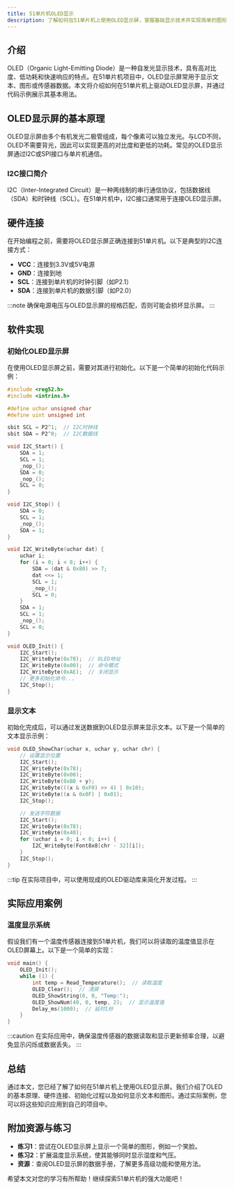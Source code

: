 ```yaml
---
title: 51单片机OLED显示
description: 了解如何在51单片机上使用OLED显示屏，掌握基础显示技术并实现简单的图形和文本显示。
---
```


## 介绍

OLED（Organic Light-Emitting Diode）是一种自发光显示技术，具有高对比度、低功耗和快速响应的特点。在51单片机项目中，OLED显示屏常用于显示文本、图形或传感器数据。本文将介绍如何在51单片机上驱动OLED显示屏，并通过代码示例展示其基本用法。

## OLED显示屏的基本原理

OLED显示屏由多个有机发光二极管组成，每个像素可以独立发光。与LCD不同，OLED不需要背光，因此可以实现更高的对比度和更低的功耗。常见的OLED显示屏通过I2C或SPI接口与单片机通信。

### I2C接口简介

I2C（Inter-Integrated Circuit）是一种两线制的串行通信协议，包括数据线（SDA）和时钟线（SCL）。在51单片机中，I2C接口通常用于连接OLED显示屏。

## 硬件连接

在开始编程之前，需要将OLED显示屏正确连接到51单片机。以下是典型的I2C连接方式：

- **VCC**：连接到3.3V或5V电源
- **GND**：连接到地
- **SCL**：连接到单片机的时钟引脚（如P2.1）
- **SDA**：连接到单片机的数据引脚（如P2.0）

:::note
确保电源电压与OLED显示屏的规格匹配，否则可能会损坏显示屏。
:::

## 软件实现

### 初始化OLED显示屏

在使用OLED显示屏之前，需要对其进行初始化。以下是一个简单的初始化代码示例：

```c
#include <reg52.h>
#include <intrins.h>

#define uchar unsigned char
#define uint unsigned int

sbit SCL = P2^1;  // I2C时钟线
sbit SDA = P2^0;  // I2C数据线

void I2C_Start() {
    SDA = 1;
    SCL = 1;
    _nop_();
    SDA = 0;
    _nop_();
    SCL = 0;
}

void I2C_Stop() {
    SDA = 0;
    SCL = 1;
    _nop_();
    SDA = 1;
}

void I2C_WriteByte(uchar dat) {
    uchar i;
    for (i = 0; i < 8; i++) {
        SDA = (dat & 0x80) >> 7;
        dat <<= 1;
        SCL = 1;
        _nop_();
        SCL = 0;
    }
    SDA = 1;
    SCL = 1;
    _nop_();
    SCL = 0;
}

void OLED_Init() {
    I2C_Start();
    I2C_WriteByte(0x78);  // OLED地址
    I2C_WriteByte(0x00);  // 命令模式
    I2C_WriteByte(0xAE);  // 关闭显示
    // 更多初始化命令...
    I2C_Stop();
}
```

### 显示文本

初始化完成后，可以通过发送数据到OLED显示屏来显示文本。以下是一个简单的文本显示示例：

```c
void OLED_ShowChar(uchar x, uchar y, uchar chr) {
    // 设置显示位置
    I2C_Start();
    I2C_WriteByte(0x78);
    I2C_WriteByte(0x00);
    I2C_WriteByte(0xB0 + y);
    I2C_WriteByte(((x & 0xF0) >> 4) | 0x10);
    I2C_WriteByte((x & 0x0F) | 0x01);
    I2C_Stop();

    // 发送字符数据
    I2C_Start();
    I2C_WriteByte(0x78);
    I2C_WriteByte(0x40);
    for (uchar i = 0; i < 8; i++) {
        I2C_WriteByte(Font8x8[chr - 32][i]);
    }
    I2C_Stop();
}
```

:::tip
在实际项目中，可以使用现成的OLED驱动库来简化开发过程。
:::

## 实际应用案例

### 温度显示系统

假设我们有一个温度传感器连接到51单片机，我们可以将读取的温度值显示在OLED屏幕上。以下是一个简单的实现：

```c
void main() {
    OLED_Init();
    while (1) {
        int temp = Read_Temperature();  // 读取温度
        OLED_Clear();  // 清屏
        OLED_ShowString(0, 0, "Temp:");
        OLED_ShowNum(40, 0, temp, 2);  // 显示温度值
        Delay_ms(1000);  // 延时1秒
    }
}
```

:::caution
在实际应用中，确保温度传感器的数据读取和显示更新频率合理，以避免显示闪烁或数据丢失。
:::

## 总结

通过本文，您已经了解了如何在51单片机上使用OLED显示屏。我们介绍了OLED的基本原理、硬件连接、初始化过程以及如何显示文本和图形。通过实际案例，您可以将这些知识应用到自己的项目中。

## 附加资源与练习

- **练习1**：尝试在OLED显示屏上显示一个简单的图形，例如一个笑脸。
- **练习2**：扩展温度显示系统，使其能够同时显示湿度和气压。
- **资源**：查阅OLED显示屏的数据手册，了解更多高级功能和使用方法。

希望本文对您的学习有所帮助！继续探索51单片机的强大功能吧！